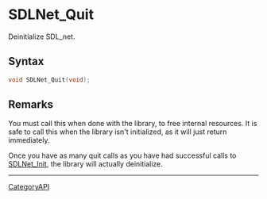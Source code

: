 = SDLNet_Quit =

Deinitialize SDL_net.

== Syntax ==

<syntaxhighlight lang='c'>
void SDLNet_Quit(void);
</syntaxhighlight>

== Remarks ==

You must call this when done with the library, to free internal resources.
It is safe to call this when the library isn't initialized, as it will just
return immediately.

Once you have as many quit calls as you have had successful calls to
[[SDLNet_Init]], the library will actually deinitialize.

----
[[CategoryAPI]]


